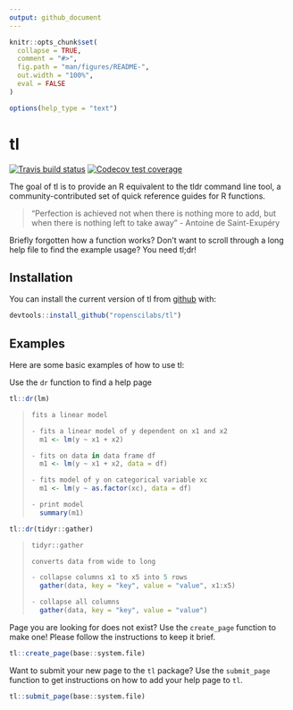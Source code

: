 ```yaml
---
output: github_document
---
```


<!-- README.md is generated from README.Rmd. Please edit that file -->

```r
knitr::opts_chunk$set(
  collapse = TRUE,
  comment = "#>",
  fig.path = "man/figures/README-",
  out.width = "100%",
  eval = FALSE
)

options(help_type = "text")
```
# tl

[![Travis build status](https://travis-ci.org/ropenscilabs/tl.svg?branch=master)](https://travis-ci.org/ropenscilabs/tl)
[![Codecov test coverage](https://codecov.io/gh/ropenscilabs/tl/branch/master/graph/badge.svg)](https://codecov.io/gh/ropenscilabs/tl?branch=master)

The goal of tl is to provide an R equivalent to the tldr command line tool, a community-contributed set of quick reference guides for R functions. 

> "Perfection is achieved not when there is nothing more to add, but when there is nothing left to take away" - Antoine de Saint-Exupéry

Briefly forgotten how a function works? 
Don't want to scroll through a long help file to find the example usage? 
You need tl;dr!


## Installation

You can install the current version of tl from [github](https://github.com) with:

```r
devtools::install_github("ropenscilabs/tl")
```

## Examples

Here are some basic examples of how to use tl:

Use the `dr` function to find a help page

```r
tl::dr(lm)
```

> ```r
> fits a linear model
> 
> - fits a linear model of y dependent on x1 and x2
>   m1 <- lm(y ~ x1 + x2)
>
> - fits on data in data frame df
>   m1 <- lm(y ~ x1 + x2, data = df)
>
> - fits model of y on categorical variable xc
>   m1 <- lm(y ~ as.factor(xc), data = df)
>
> - print model
>   summary(m1)
> ```


```r
tl::dr(tidyr::gather)
```

> ```r
> tidyr::gather
>
> converts data from wide to long
>
> - collapse columns x1 to x5 into 5 rows
>   gather(data, key = "key", value = "value", x1:x5)
>
> - collapse all columns
>   gather(data, key = "key", value = "value")
> ``` 

Page you are looking for does not exist?
Use the `create_page` function to make one! Please follow the instructions to keep it brief.

```r
tl::create_page(base::system.file)
```

Want to submit your new page to the `tl` package?
Use the `submit_page` function to get instructions on how to add your help page to `tl`.

```r
tl::submit_page(base::system.file)
```

